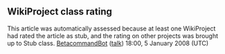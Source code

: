 <article id="9814728" title=Talk:Andre Torrey>
	<talkpage id="9814728" title="Talk:Andre Torrey">
{{WikiProject Biography
|listas=Torrey, Andre
|living=yes
|class=Stub
|auto=yes
|sports-work-group=yes
}}
{{WikiProject College football|class=Stub|auto=yes|importance=}} 

== WikiProject class rating==
This article was automatically assessed because at least one WikiProject had rated the article as stub, and the rating on other projects was brought up to Stub class. [[User:BetacommandBot|BetacommandBot]] ([[User talk:BetacommandBot|talk]]) 18:00, 5 January 2008 (UTC)
	</talkpage>
</article>
